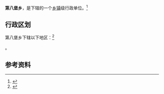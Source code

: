 {{中国乡级行政区|14/11/24/206/000}}

'''第八堡乡'''，是{{PRC admin/fullname|14/11/24/206/000|3}}下辖的一个[[乡镇|乡镇]]级行政单位。<ref>{{PRC admin/ref sgc|{{PRC admin/parent|14/11/24/206/000}}}}</ref>

== 行政区划 ==

第八堡乡下辖以下地区：<ref>{{PRC admin/ref sgc|14/11/24/206/000}}</ref>

{{PRC admin/children|14/11/24/206/000}}。

== 参考资料 ==

{{reflist}}

{{行政区划小作品}}
{{PRC admin/navcat|14/11/24/206/000}}